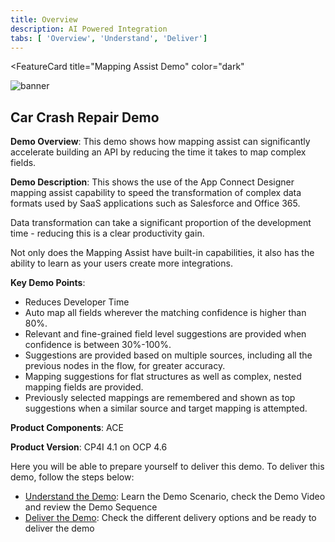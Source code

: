 ```yaml
---
title: Overview
description: AI Powered Integration
tabs: [ 'Overview', 'Understand', 'Deliver']
---
```



<FeatureCard
  title="Mapping Assist Demo"
  color="dark"
  >

![banner](images/mapping.jpg)

</FeatureCard>

## Car Crash Repair Demo

**Demo Overview**: This demo shows how mapping assist can significantly accelerate building an API by reducing the time it takes to map complex fields.

**Demo Description**: This shows the use of the App Connect Designer mapping assist capability to speed the transformation of complex data formats used by SaaS applications such as Salesforce and Office 365.

Data transformation can take a significant proportion of the development time - reducing this is a clear productivity gain.

Not only does the Mapping Assist have built-in capabilities, it also has the ability to learn as your users create more integrations.

**Key Demo Points**:

  - Reduces Developer Time
  - Auto map all fields wherever the matching confidence is higher than 80%.
  - Relevant and fine-grained field level suggestions are provided when confidence is between 30%-100%.
  - Suggestions are provided based on multiple sources, including all the previous nodes in the flow, for greater accuracy.
  - Mapping suggestions for flat structures as well as complex, nested mapping fields are provided.
  - Previously selected mappings are remembered and shown as top suggestions when a similar source and target mapping is attempted.

**Product Components**: ACE

**Product Version**: CP4I 4.1 on OCP 4.6

Here you will be able to prepare yourself to deliver this demo. To deliver this demo, follow the steps below:

- [Understand the Demo](/demos/car-repair/understand): Learn the Demo Scenario, check the Demo Video and review the Demo Sequence
- [Deliver the Demo](/demos/car-repair/setup): Check the different delivery options and be ready to deliver the demo
